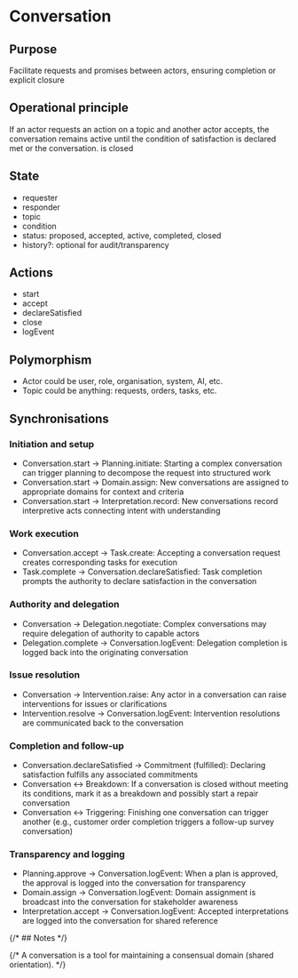 
<Meta title="Concepts/Conversation" />

# Conversation

## Purpose
Facilitate requests and promises between actors, ensuring completion or explicit closure

## Operational principle

If an actor requests an action on a topic and another actor accepts, the conversation remains active until the condition of satisfaction is declared met or the conversation. is closed

## State
- requester
- responder
- topic
- condition
- status: proposed, accepted, active, completed, closed
- history?: optional for audit/transparency

## Actions
- start
- accept
- declareSatisfied
- close
- logEvent

## Polymorphism

- Actor could be user, role, organisation, system, AI, etc.
- Topic could be anything: requests, orders, tasks, etc.

## Synchronisations

### Initiation and setup
- Conversation.start → Planning.initiate: Starting a complex conversation can trigger planning to decompose the request into structured work
- Conversation.start → Domain.assign: New conversations are assigned to appropriate domains for context and criteria
- Conversation.start → Interpretation.record: New conversations record interpretive acts connecting intent with understanding

### Work execution
- Conversation.accept → Task.create: Accepting a conversation request creates corresponding tasks for execution
- Task.complete → Conversation.declareSatisfied: Task completion prompts the authority to declare satisfaction in the conversation

### Authority and delegation
- Conversation → Delegation.negotiate: Complex conversations may require delegation of authority to capable actors
- Delegation.complete → Conversation.logEvent: Delegation completion is logged back into the originating conversation

### Issue resolution
- Conversation → Intervention.raise: Any actor in a conversation can raise interventions for issues or clarifications
- Intervention.resolve → Conversation.logEvent: Intervention resolutions are communicated back to the conversation

### Completion and follow-up
- Conversation.declareSatisfied → Commitment (fulfilled): Declaring satisfaction fulfills any associated commitments
- Conversation ↔ Breakdown: If a conversation is closed without meeting its conditions, mark it as a breakdown and possibly start a repair conversation
- Conversation ↔ Triggering: Finishing one conversation can trigger another (e.g., customer order completion triggers a follow-up survey conversation)

### Transparency and logging
- Planning.approve → Conversation.logEvent: When a plan is approved, the approval is logged into the conversation for transparency
- Domain.assign → Conversation.logEvent: Domain assignment is broadcast into the conversation for stakeholder awareness
- Interpretation.accept → Conversation.logEvent: Accepted interpretations are logged into the conversation for shared reference

{/* ## Notes */}

{/* A conversation is a tool for maintaining a consensual domain (shared orientation). */}
